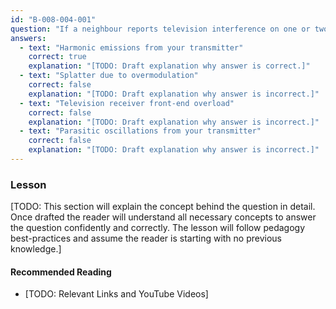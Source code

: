 ```yaml
---
id: "B-008-004-001"
question: "If a neighbour reports television interference on one or two channels only when you transmit on 15 metres, what is probably the cause of the interference?"
answers:
  - text: "Harmonic emissions from your transmitter"
    correct: true
    explanation: "[TODO: Draft explanation why answer is correct.]"
  - text: "Splatter due to overmodulation"
    correct: false
    explanation: "[TODO: Draft explanation why answer is incorrect.]"
  - text: "Television receiver front-end overload"
    correct: false
    explanation: "[TODO: Draft explanation why answer is incorrect.]"
  - text: "Parasitic oscillations from your transmitter"
    correct: false
    explanation: "[TODO: Draft explanation why answer is incorrect.]"
---
```


### Lesson

[TODO: This section will explain the concept behind the question in detail. Once drafted the reader will understand all necessary concepts to answer the question confidently and correctly. The lesson will follow pedagogy best-practices and assume the reader is starting with no previous knowledge.]

#### Recommended Reading

- [TODO: Relevant Links and YouTube Videos]
